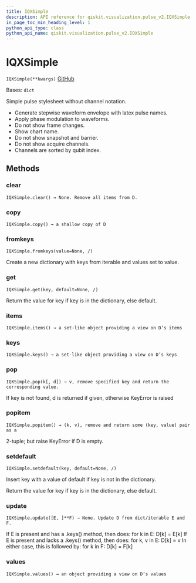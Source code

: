 ```yaml
---
title: IQXSimple
description: API reference for qiskit.visualization.pulse_v2.IQXSimple
in_page_toc_min_heading_level: 1
python_api_type: class
python_api_name: qiskit.visualization.pulse_v2.IQXSimple
---
```


# IQXSimple

<span id="qiskit.visualization.pulse_v2.IQXSimple" />

`IQXSimple(**kwargs)` [GitHub](https://github.com/qiskit/qiskit/tree/stable/0.18/qiskit/visualization/pulse_v2/stylesheet.py "view source code")

Bases: `dict`

Simple pulse stylesheet without channel notation.

*   Generate stepwise waveform envelope with latex pulse names.
*   Apply phase modulation to waveforms.
*   Do not show frame changes.
*   Show chart name.
*   Do not show snapshot and barrier.
*   Do not show acquire channels.
*   Channels are sorted by qubit index.

## Methods

### clear

<span id="qiskit.visualization.pulse_v2.IQXSimple.clear" />

`IQXSimple.clear() → None. Remove all items from D.`

### copy

<span id="qiskit.visualization.pulse_v2.IQXSimple.copy" />

`IQXSimple.copy() → a shallow copy of D`

### fromkeys

<span id="qiskit.visualization.pulse_v2.IQXSimple.fromkeys" />

`IQXSimple.fromkeys(value=None, /)`

Create a new dictionary with keys from iterable and values set to value.

### get

<span id="qiskit.visualization.pulse_v2.IQXSimple.get" />

`IQXSimple.get(key, default=None, /)`

Return the value for key if key is in the dictionary, else default.

### items

<span id="qiskit.visualization.pulse_v2.IQXSimple.items" />

`IQXSimple.items() → a set-like object providing a view on D’s items`

### keys

<span id="qiskit.visualization.pulse_v2.IQXSimple.keys" />

`IQXSimple.keys() → a set-like object providing a view on D’s keys`

### pop

<span id="qiskit.visualization.pulse_v2.IQXSimple.pop" />

`IQXSimple.pop(k[, d]) → v, remove specified key and return the corresponding value.`

If key is not found, d is returned if given, otherwise KeyError is raised

### popitem

<span id="qiskit.visualization.pulse_v2.IQXSimple.popitem" />

`IQXSimple.popitem() → (k, v), remove and return some (key, value) pair as a`

2-tuple; but raise KeyError if D is empty.

### setdefault

<span id="qiskit.visualization.pulse_v2.IQXSimple.setdefault" />

`IQXSimple.setdefault(key, default=None, /)`

Insert key with a value of default if key is not in the dictionary.

Return the value for key if key is in the dictionary, else default.

### update

<span id="qiskit.visualization.pulse_v2.IQXSimple.update" />

`IQXSimple.update([E, ]**F) → None. Update D from dict/iterable E and F.`

If E is present and has a .keys() method, then does: for k in E: D\[k] = E\[k] If E is present and lacks a .keys() method, then does: for k, v in E: D\[k] = v In either case, this is followed by: for k in F: D\[k] = F\[k]

### values

<span id="qiskit.visualization.pulse_v2.IQXSimple.values" />

`IQXSimple.values() → an object providing a view on D’s values`

